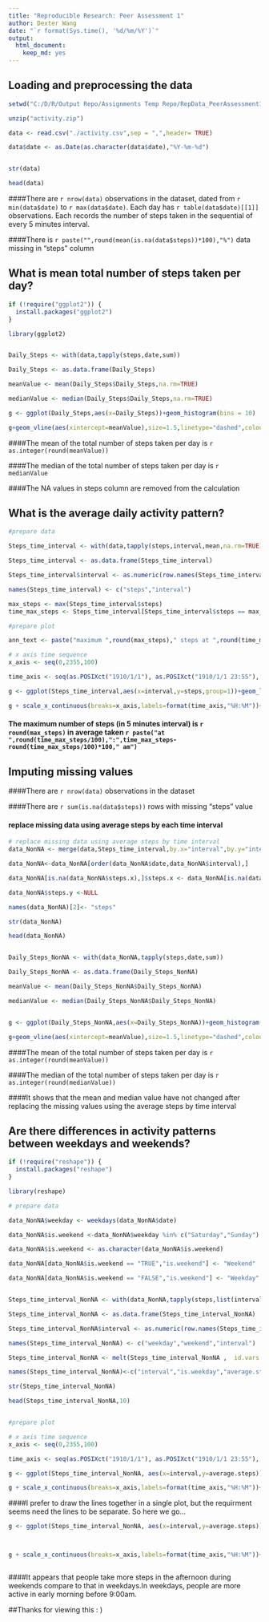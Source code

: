 ```yaml
---
title: "Reproducible Research: Peer Assessment 1"
author: Dexter Wang
date: "`r format(Sys.time(), '%d/%m/%Y')`"
output: 
  html_document:
    keep_md: yes
---
```



## Loading and preprocessing the data

```r

setwd("C:/D/R/Output Repo/Assignments Temp Repo/RepData_PeerAssessment1")

unzip("activity.zip")

data <- read.csv("./activity.csv",sep = ",",header= TRUE)

data$date <- as.Date(as.character(data$date),"%Y-%m-%d") 


str(data)

head(data)


```

####There are `r nrow(data)` observations in the dataset, dated from `r min(data$date)` to `r max(data$date)`. Each day has `r table(data$date)[[1]]` observations. Each records the number of steps taken in the sequential of every 5 minutes interval. 

####There is `r paste("",round(mean(is.na(data$steps))*100),"%") ` data missing in "steps" column


## What is mean total number of steps taken per day?

```r

if (!require("ggplot2")) {
  install.packages("ggplot2")
}

library(ggplot2)


Daily_Steps <- with(data,tapply(steps,date,sum))

Daily_Steps <- as.data.frame(Daily_Steps)

meanValue <- mean(Daily_Steps$Daily_Steps,na.rm=TRUE)

medianValue <- median(Daily_Steps$Daily_Steps,na.rm=TRUE)

g <- ggplot(Daily_Steps,aes(x=Daily_Steps))+geom_histogram(bins = 10)

g+geom_vline(aes(xintercept=meanValue),size=1.5,linetype="dashed",colour="red" )+annotate("text", x=meanValue-800,y=7, label= paste("mean = ",round(meanValue)),angle=90,size=8,colour="red")+labs(x="total steps per day",y="",title="histogram of the total number of steps taken each day")
```

####The mean of the total number of steps taken per day is `r as.integer(round(meanValue))`

####The median of the total number of steps taken per day is `r medianValue`

####The NA values in steps column are removed from the calculation


## What is the average daily activity pattern?

``` r
#prepare data

Steps_time_interval <- with(data,tapply(steps,interval,mean,na.rm=TRUE))

Steps_time_interval <- as.data.frame(Steps_time_interval)

Steps_time_interval$interval <- as.numeric(row.names(Steps_time_interval))

names(Steps_time_interval) <- c("steps","interval")

max_steps <- max(Steps_time_interval$steps)
time_max_steps <- Steps_time_interval[Steps_time_interval$steps == max_steps,]$interval

#prepare plot

ann_text <- paste("maximum ",round(max_steps)," steps at ",round(time_max_steps/100),":",time_max_steps-round(time_max_steps/100)*100," am")

# x axis time sequence 
x_axis <- seq(0,2355,100)

time_axis <- seq(as.POSIXct("1910/1/1"), as.POSIXct("1910/1/1 23:55"), "hours")

g <- ggplot(Steps_time_interval,aes(x=interval,y=steps,group=1))+geom_line()

g + scale_x_continuous(breaks=x_axis,labels=format(time_axis,"%H:%M"))+theme(axis.text.x = element_text(angle=45))+annotate("text",x=time_max_steps,y=max_steps+10,label=ann_text,size=6)+labs(x="time of day",y="average number of steps",title="daily activity pattern")


```

#### The maximum number of steps (in 5 minutes interval) is `r round(max_steps)` in average taken `r paste("at ",round(time_max_steps/100),":",time_max_steps-round(time_max_steps/100)*100," am")`



## Imputing missing values

####There are `r nrow(data)` observations in the dataset

####There are `r sum(is.na(data$steps)) ` rows with missing "steps" value


#### replace missing data using average steps by each time interval
```r

# replace missing data using average steps by time interval 
data_NonNA <- merge(data,Steps_time_interval,by.x="interval",by.y="interval")

data_NonNA<-data_NonNA[order(data_NonNA$date,data_NonNA$interval),] 

data_NonNA[is.na(data_NonNA$steps.x),]$steps.x <- data_NonNA[is.na(data_NonNA$steps.x),]$steps.y

data_NonNA$steps.y <-NULL

names(data_NonNA)[2]<- "steps"

str(data_NonNA)

head(data_NonNA)


Daily_Steps_NonNA <- with(data_NonNA,tapply(steps,date,sum))

Daily_Steps_NonNA <- as.data.frame(Daily_Steps_NonNA)

meanValue <- mean(Daily_Steps_NonNA$Daily_Steps_NonNA)

medianValue <- median(Daily_Steps_NonNA$Daily_Steps_NonNA)


g <- ggplot(Daily_Steps_NonNA,aes(x=Daily_Steps_NonNA))+geom_histogram(bins = 12)

g+geom_vline(aes(xintercept=meanValue),size=1.5,linetype="dashed",colour="blue" )+annotate("text", x=meanValue-800,y=9, label= paste("mean / median = ",round(meanValue)),angle=90,size=8,colour="blue")+labs(x="total steps per day",y="",title="histogram of the total number of steps taken each day \n with missing step values replaced by \n average steps taken in the corresponding time interval")


```

####The mean of the total number of steps taken per day is `r as.integer(round(meanValue))`

####The median of the total number of steps taken per day is `r as.integer(round(medianValue))`

####It shows that the mean and median value have not changed after replacing the missing values using the average steps by time interval



## Are there differences in activity patterns between weekdays and weekends?

```r

if (!require("reshape")) {
  install.packages("reshape")
}

library(reshape)

# prepare data 

data_NonNA$weekday <- weekdays(data_NonNA$date)

data_NonNA$is.weekend <-data_NonNA$weekday %in% c("Saturday","Sunday") 

data_NonNA$is.weekend <- as.character(data_NonNA$is.weekend)

data_NonNA[data_NonNA$is.weekend == "TRUE","is.weekend"] <- "Weekend"

data_NonNA[data_NonNA$is.weekend == "FALSE","is.weekend"] <- "Weekday"


Steps_time_interval_NonNA <- with(data_NonNA,tapply(steps,list(interval,is.weekend),mean))

Steps_time_interval_NonNA <- as.data.frame(Steps_time_interval_NonNA)

Steps_time_interval_NonNA$interval <- as.numeric(row.names(Steps_time_interval_NonNA))

names(Steps_time_interval_NonNA) <- c("weekday","weekend","interval")

Steps_time_interval_NonNA <- melt(Steps_time_interval_NonNA ,  id.vars = "interval", variable.name = 'steps')

names(Steps_time_interval_NonNA)<-c("interval","is.weekday","average.steps")

str(Steps_time_interval_NonNA)

head(Steps_time_interval_NonNA,10)


#prepare plot

# x axis time sequence 
x_axis <- seq(0,2355,100)

time_axis <- seq(as.POSIXct("1910/1/1"), as.POSIXct("1910/1/1 23:55"), "hours")

g <- ggplot(Steps_time_interval_NonNA, aes(x=interval,y=average.steps))+geom_line(aes(group=is.weekday,colour=is.weekday),size=2,alpha=0.8)

g + scale_x_continuous(breaks=x_axis,labels=format(time_axis,"%H:%M"))+theme(axis.text.x = element_text(angle=45))+labs(x="time of day",y="average number of steps",title="daily activity pattern in weekday/weekends")

```

####I prefer to draw the lines together in a single plot, but the requirment seems need the lines to be separate. So here we go...

```r


g <- ggplot(Steps_time_interval_NonNA, aes(x=interval,y=average.steps))+geom_line(aes(group=is.weekday,colour=is.weekday),size=2,alpha=0.8)+facet_grid(is.weekday~.)



g + scale_x_continuous(breaks=x_axis,labels=format(time_axis,"%H:%M"))+theme(axis.text.x = element_text(angle=45))+labs(x="time of day",y="average number of steps",title="daily activity pattern in weekday/weekends")



```


####It appears that people take more steps in the afternoon during weekends compare to that in weekdays.In weekdays, people are more active in early morning before 9:00am.

##Thanks for viewing this : )